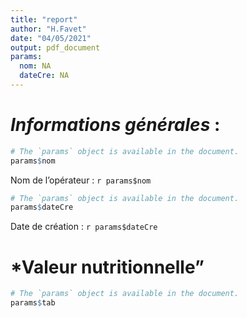 ```yaml
---
title: "report"
author: "H.Favet"
date: "04/05/2021"
output: pdf_document
params:
  nom: NA
  dateCre: NA
---
```


# *Informations générales* :

```r
# The `params` object is available in the document.
params$nom
```
Nom de l'opérateur : `r params$nom`
```r
# The `params` object is available in the document.
params$dateCre
```
Date de création : `r params$dateCre`

# *Valeur nutritionnelle"

```r
# The `params` object is available in the document.
params$tab
```